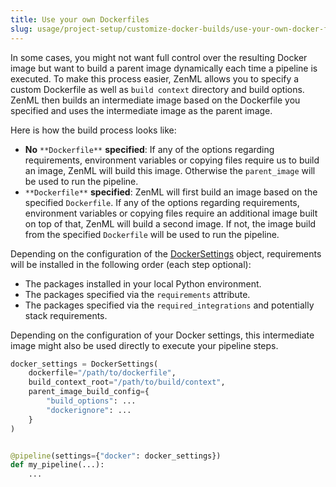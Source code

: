 ---
title: Use your own Dockerfiles
slug: usage/project-setup/customize-docker-builds/use-your-own-docker-files
---


In some cases, you might not want full control over the resulting Docker image but want to build a parent image dynamically each time a pipeline is executed. To make this process easier, ZenML allows you to specify a custom Dockerfile as well as `build context` directory and build options. ZenML then builds an intermediate image based on the Dockerfile you specified and uses the intermediate image as the parent image.

Here is how the build process looks like:

* **No** `**Dockerfile**` **specified**: If any of the options regarding requirements, environment variables or copying files require us to build an image, ZenML will build this image. Otherwise the `parent_image` will be used to run the pipeline.
* `**Dockerfile**` **specified**: ZenML will first build an image based on the specified `Dockerfile`. If any of the options regarding requirements, environment variables or copying files require an additional image built on top of that, ZenML will build a second image. If not, the image build from the specified `Dockerfile` will be used to run the pipeline.

Depending on the configuration of the [DockerSettings](https://sdkdocs.zenml.io/latest/core%5Fcode%5Fdocs/core-config/#zenml.config.docker%5Fsettings.DockerSettings) object, requirements will be installed in the following order (each step optional):

* The packages installed in your local Python environment.
* The packages specified via the `requirements` attribute.
* The packages specified via the `required_integrations` and potentially stack requirements.

<Info>
    Depending on the configuration of your Docker settings, this intermediate image might also be used directly to execute your pipeline steps.

</Info>

```py
docker_settings = DockerSettings(
    dockerfile="/path/to/dockerfile",
    build_context_root="/path/to/build/context",
    parent_image_build_config={
        "build_options": ...
        "dockerignore": ...
    }
)


@pipeline(settings={"docker": docker_settings})
def my_pipeline(...):
    ...
```
